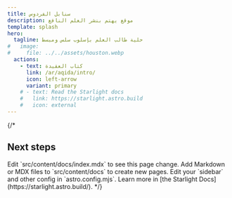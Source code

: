 ```yaml
---
title: سنابل الفردوس
description: موقع يهتم بنشر العلم النافع
template: splash
hero:
  tagline: حلية طالب العلم بإسلوب سلس ومبسط
#   image:
#     file: ../../assets/houston.webp
  actions:
    - text: كتاب العقيدة
      link: /ar/aqida/intro/
      icon: left-arrow
      variant: primary
    # - text: Read the Starlight docs
    #   link: https://starlight.astro.build
    #   icon: external
---
```

{/* 

## Next steps

<CardGrid stagger>
	<Card title="Update content" icon="pencil">
		Edit `src/content/docs/index.mdx` to see this page change.
	</Card>
	<Card title="Add new content" icon="add-document">
		Add Markdown or MDX files to `src/content/docs` to create new pages.
	</Card>
	<Card title="Configure your site" icon="setting">
		Edit your `sidebar` and other config in `astro.config.mjs`.
	</Card>
	<Card title="Read the docs" icon="open-book">
		Learn more in [the Starlight Docs](https://starlight.astro.build/).
	</Card>
</CardGrid> */}
